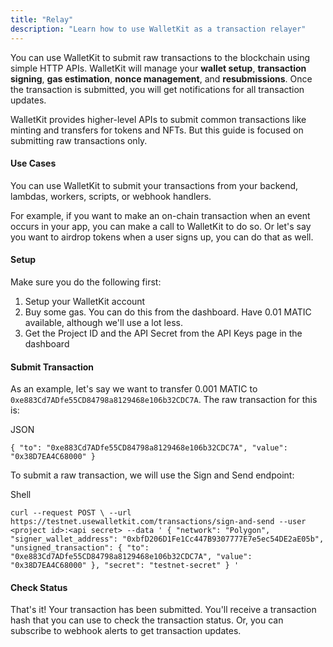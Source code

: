 ```yaml
---
title: "Relay"
description: "Learn how to use WalletKit as a transaction relayer"
---
```


You can use WalletKit to submit raw transactions to the blockchain using simple HTTP APIs. WalletKit will manage your **wallet setup**, **transaction signing**, **gas estimation**, **nonce management**, and **resubmissions**. Once the transaction is submitted, you will get notifications for all transaction updates.

WalletKit provides higher-level APIs to submit common transactions like minting and transfers for tokens and NFTs. But this guide is focused on submitting raw transactions only.

#### Use Cases

You can use WalletKit to submit your transactions from your backend, lambdas, workers, scripts, or webhook handlers.

For example, if you want to make an on-chain transaction when an event occurs in your app, you can make a call to WalletKit to do so. Or let's say you want to airdrop tokens when a user signs up, you can do that as well.

#### Setup

Make sure you do the following first:

1. Setup your WalletKit account
2. Buy some gas. You can do this from the dashboard. Have 0.01 MATIC available, although we'll use a lot less.
3. Get the Project ID and the API Secret from the API Keys page in the dashboard

#### Submit Transaction

As an example, let's say we want to transfer 0.001 MATIC to `0xe883Cd7ADfe55CD84798a8129468e106b32CDC7A`. The raw transaction for this is:

JSON

`{
  "to": "0xe883Cd7ADfe55CD84798a8129468e106b32CDC7A",
  "value": "0x38D7EA4C68000"
} 
`

To submit a raw transaction, we will use the Sign and Send endpoint:

Shell

`curl --request POST \
     --url https://testnet.usewalletkit.com/transactions/sign-and-send
     --user <project id>:<api secret>
     --data '
{
  "network": "Polygon",
  "signer_wallet_address": "0xbfD206D1Fe1Cc447B9307777E7e5ec54DE2aE05b",
  "unsigned_transaction": {
    "to": "0xe883Cd7ADfe55CD84798a8129468e106b32CDC7A",
    "value": "0x38D7EA4C68000"
  },
  "secret": "testnet-secret"
}
'
`

#### Check Status

That's it! Your transaction has been submitted. You'll receive a transaction hash that you can use to check the transaction status. Or, you can subscribe to webhook alerts to get transaction updates.